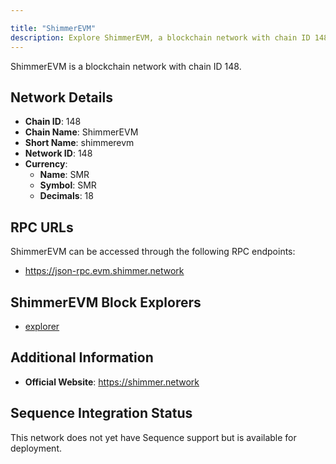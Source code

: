 ```yaml
---

title: "ShimmerEVM"
description: Explore ShimmerEVM, a blockchain network with chain ID 148. Learn about its native currency, SMR, and how to interact with the network.
---
```




ShimmerEVM is a blockchain network with chain ID 148.

## Network Details

- **Chain ID**: 148
- **Chain Name**: ShimmerEVM
- **Short Name**: shimmerevm
- **Network ID**: 148
- **Currency**: 
  - **Name**: SMR
  - **Symbol**: SMR
  - **Decimals**: 18

## RPC URLs

ShimmerEVM can be accessed through the following RPC endpoints:

- https://json-rpc.evm.shimmer.network

## ShimmerEVM Block Explorers

- [explorer](https://explorer.evm.shimmer.network)

## Additional Information

- **Official Website**: https://shimmer.network

## Sequence Integration Status

This network does not yet have Sequence support but is available for deployment.

